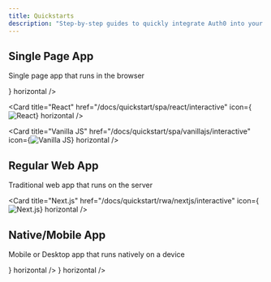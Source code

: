 ```yaml
---
title: Quickstarts
description: "Step-by-step guides to quickly integrate Auth0 into your application"
---
```



<User/>

## Single Page App

Single page app that runs in the browser

<CardGroup cols={3}>
  <Card title="Angular" href="/docs/quickstart/spa/angular/interactive" icon={<img src="https://cdn2.auth0.com/docs/1.14352.0/img/platforms/angular.svg" alt="Angular" />} horizontal />

  <Card title="React" href="/docs/quickstart/spa/react/interactive" icon={<img src="https://cdn2.auth0.com/docs/1.14352.0/img/platforms/react.svg" alt="React" />} horizontal />

  <Card title="Vanilla JS" href="/docs/quickstart/spa/vanillajs/interactive" icon={<img src="https://cdn2.auth0.com/docs/1.14352.0/img/platforms/javascript.svg" alt="Vanilla JS" />} horizontal />

</CardGroup>

## Regular Web App

Traditional web app that runs on the server

<CardGroup cols={3}>
  
  <Card title="Next.js" href="/docs/quickstart/rwa/nextjs/interactive" icon={<img src="https://cdn2.auth0.com/docs/1.14352.0/img/platforms/nextjs.svg" alt="Next.js" />} horizontal />

</CardGroup>

## Native/Mobile App

Mobile or Desktop app that runs natively on a device

<CardGroup cols={3}>
 <Card title="Android" href="/docs/quickstart/native/android/interactive" icon={<img src="https://cdn2.auth0.com/docs/1.14368.0/img/platforms/android.svg" alt="Android" />} horizontal />
    <Card title="iOS" href="/docs/quickstart/native/ios/interactive" icon={<img src="https://cdn2.auth0.com/docs/1.14368.0/img/platforms/apple.svg" alt="iOS" />} horizontal />
</CardGroup>
